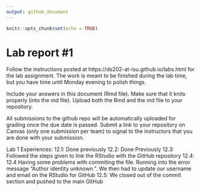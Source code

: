 ```yaml
---
output: github_document
---
```


<!-- README.md is generated from README.Rmd. Please edit the README.Rmd file -->


```r
knitr::opts_chunk$set(echo = TRUE)
```

# Lab report #1

Follow the instructions posted at https://ds202-at-isu.github.io/labs.html for the lab assignment. The work is meant to be finished during the lab time, but you have time until Monday evening to polish things.

Include your answers in this document (Rmd file). Make sure that it knits properly (into the md file). Upload both the Rmd and the md file to your repository.  

All submissions to the github repo will be automatically uploaded for grading once the due date is passed.
Submit a link to your repository on Canvas (only one submission per team) to signal to the instructors that you are done with your submission.

Lab 1 Experiences:
12.1: Done previously
12.2: Done Previously
12.3: Followed the steps given to link the RStudio with the GitHub repository
12.4: 12.4 Having some problems with commiting the file. Running into the error message "Author identity unknown.". We then had to update our username and email on the RStudio for GitHub
12.5: We closed out of the commit section and pushed to the main GitHub
